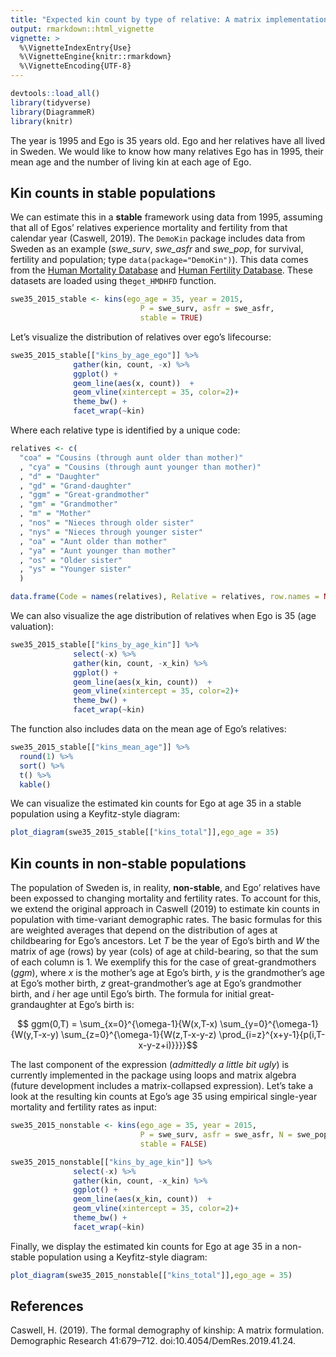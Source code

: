 ```yaml
---
title: "Expected kin count by type of relative: A matrix implementation"
output: rmarkdown::html_vignette
vignette: >
  %\VignetteIndexEntry{Use}
  %\VignetteEngine{knitr::rmarkdown}
  %\VignetteEncoding{UTF-8}
---
```


```r
devtools::load_all()
library(tidyverse)
library(DiagrammeR)
library(knitr)
```

The year is 1995 and Ego is 35 years old. Ego and her relatives have all lived in Sweden. 
We would like to know how many relatives Ego has in 1995, their mean age and the number of living kin at each age of Ego.

## Kin counts in stable populations

We can estimate this in a **stable** framework using data from 1995, assuming that all of Egos' relatives experience mortality and fertility from that calendar year (Caswell, 2019). The `DemoKin` package includes data from Sweden as an example (*swe_surv*, *swe_asfr* and *swe_pop*, for survival, fertility and population; type `data(package="DemoKin")`). This data comes from the [Human Mortality Database](https://www.mortality.org/) and [Human Fertility Database](https://www.humanfertility.org/). These datasets are loaded using the`get_HMDHFD` function. 

```r
swe35_2015_stable <- kins(ego_age = 35, year = 2015,
                             P = swe_surv, asfr = swe_asfr,
                             stable = TRUE)
```

Let's visualize the distribution of relatives over ego's lifecourse:

```r
swe35_2015_stable[["kins_by_age_ego"]] %>%
              gather(kin, count, -x) %>%
              ggplot() +
              geom_line(aes(x, count))  +
              geom_vline(xintercept = 35, color=2)+
              theme_bw() +
              facet_wrap(~kin)
```

Where each relative type is identified by a unique code:

```r

relatives <- c(
  "coa" = "Cousins (through aunt older than mother)"
  , "cya" = "Cousins (through aunt younger than mother)"
  , "d" = "Daughter"
  , "gd" = "Grand-daughter"
  , "ggm" = "Great-grandmother"
  , "gm" = "Grandmother"
  , "m" = "Mother"
  , "nos" = "Nieces through older sister"
  , "nys" = "Nieces through younger sister"
  , "oa" = "Aunt older than mother"
  , "ya" = "Aunt younger than mother"
  , "os" = "Older sister"
  , "ys" = "Younger sister"
  )

data.frame(Code = names(relatives), Relative = relatives, row.names = NULL) %>% kable()

```

We can also visualize the age distribution of relatives when Ego is 35 (age valuation):

```r
swe35_2015_stable[["kins_by_age_kin"]] %>%
              select(-x) %>% 
              gather(kin, count, -x_kin) %>%
              ggplot() +
              geom_line(aes(x_kin, count))  +
              geom_vline(xintercept = 35, color=2)+
              theme_bw() +
              facet_wrap(~kin)
```


The function also includes data on the mean age of Ego's relatives:

```r
swe35_2015_stable[["kins_mean_age"]] %>% 
  round(1) %>% 
  sort() %>% 
  t() %>% 
  kable()
```

We can visualize the estimated kin counts for Ego at age 35 in a stable population using a Keyfitz-style diagram:

```r
plot_diagram(swe35_2015_stable[["kins_total"]],ego_age = 35)
```

## Kin counts in non-stable populations

The population of Sweden is, in reality, **non-stable**, and Ego' relatives have been expossed to changing mortality and fertility rates.
To account for this, we extend the original approach in Caswell (2019) to estimate kin counts in population with time-variant demographic rates.
The basic formulas for this are weighted averages that depend on the distribution of ages at childbearing for Ego's ancestors. Let *T* be the year of Ego's birth and *W* the matrix of age (rows) by year (cols) of age at child-bearing, so that the sum of each column is 1.
We exemplify this for the case of great-grandmothers (*ggm*), where *x* is the mother's age at Ego's birth, *y* is the grandmother's age at Ego's mother birth, *z* great-grandmother's age at Ego's grandmother birth, and *i* her age until Ego's birth. The formula for initial great-grandaughter at Ego's birth is:

$$ ggm(0,T) = \sum_{x=0}^{\omega-1}{W(x,T-x)
              \sum_{y=0}^{\omega-1}{W(y,T-x-y)
              \sum_{z=0}^{\omega-1}{W(z,T-x-y-z)
              \prod_{i=z}^{x+y-1}{p(i,T-x-y-z+i)}}}}$$
              
The last component of the expression (*admittedly a little bit ugly*) is currently implemented in the package using loops and matrix algebra (future development includes a matrix-collapsed expression). 
Let's take a look at the resulting kin counts at Ego's age 35 using empirical single-year mortality and fertility rates as input:

```r
swe35_2015_nonstable <- kins(ego_age = 35, year = 2015,
                             P = swe_surv, asfr = swe_asfr, N = swe_pop,
                             stable = FALSE)

swe35_2015_nonstable[["kins_by_age_kin"]] %>%
              select(-x) %>% 
              gather(kin, count, -x_kin) %>%
              ggplot() +
              geom_line(aes(x_kin, count))  +
              geom_vline(xintercept = 35, color=2)+
              theme_bw() +
              facet_wrap(~kin)
```

Finally, we display the estimated kin counts for Ego at age 35 in a non-stable population using a Keyfitz-style diagram:

```r
plot_diagram(swe35_2015_nonstable[["kins_total"]],ego_age = 35)
```

## References

Caswell, H. (2019). The formal demography of kinship: A matrix formulation. Demographic Research 41:679–712. doi:10.4054/DemRes.2019.41.24.

